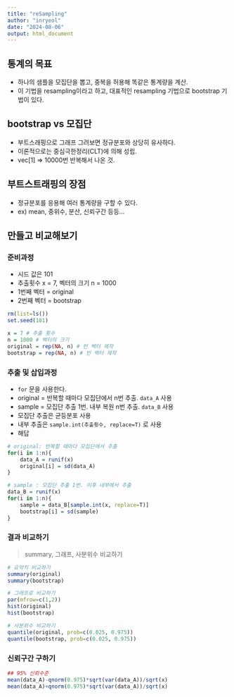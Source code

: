 ```yaml
---
title: "reSampling"
author: "inryeol"
date: "2024-08-06"
output: html_document
---
```


## 통계의 목표

-   하나의 샘플을 모집단을 뽑고, 중복을 허용해 똑같은 통계량을 계산.
-   이 기법을 resampling이라고 하고, 대표적인 resampling 기법으로 bootstrap 기법이 있다.

## bootstrap vs 모집단

-   부트스래핑으로 그래프 그려보면 정규분포와 상당히 유사하다.
-   이론적으로는 중심극한정리(CLT)에 의해 성립.
-   vec[1] ⇒ 10000번 반복해서 나온 것.

## 부트스트래핑의 장점

-   정규분포를 응용해 여러 통계량을 구할 수 있다.
-   ex) mean, 중위수, 분산, 신뢰구간 등등…

## 만들고 비교해보기

### 준비과정

-   시드 값은 101
-   추출횟수 x = 7, 벡터의 크기 n = 1000
-   1번째 벡터 = original
-   2번째 벡터 = bootstrap

```r
rm(list=ls())
set.seed(101)

x = 7 # 추출 횟수
n = 1000 # 벡터의 크기
original = rep(NA, n) # 빈 벡터 제작
bootstrap = rep(NA, n) # 빈 벡터 제작
```

### 추출 및 삽입과정

-   `for` 문을 사용한다.
-   original = 반복할 때마다 모집단에서 n번 추출. `data_A` 사용
-   sample = 모집단 추출 1번. 내부 복원 n번 추출. `data_B` 사용
-   모집단 추출은 균등분포 사용
-   내부 추출은 `sample.int(추출횟수, replace=T)` 로 사용
-   해답

```r
# original: 반복할 때마다 모집단에서 추출
for(i in 1:n){
    data_A = runif(x)
    original[i] = sd(data_A)
}

# sample : 모집단 추출 1번. 이후 내부에서 추출
data_B = runif(x)
for(i in 1:n){
    sample = data_B[sample.int(x, replace=T)]
    bootstrap[i] = sd(sample)
}
```

### 결과 비교하기

> summary, 그래프, 사분위수 비교하기

```r
# 요약치 비교하기
summary(original)
summary(bootstrap)

# 그래프로 비교하기
par(mfrow=c(1,2))
hist(original)
hist(bootstrap)

# 사분위수 비교하기
quantile(original, prob=c(0.025, 0.975))
quantile(bootstrap, prob=c(0.025, 0.975))
```

### 신뢰구간 구하기

```r
## 95% 신뢰수준
mean(data_A)-qnorm(0.975)*sqrt(var(data_A))/sqrt(x)
mean(data_A)+qnorm(0.975)*sqrt(var(data_A))/sqrt(x)
```
